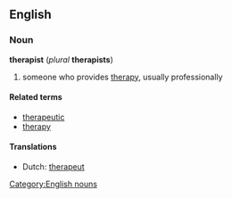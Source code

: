 ==English==
===Noun===
'''therapist''' (''plural'' '''therapists''')

#someone who provides [[therapy]], usually professionally

====Related terms====
*[[therapeutic]]
*[[therapy]]

====Translations====
*Dutch: [[therapeut]]

[[Category:English nouns]]